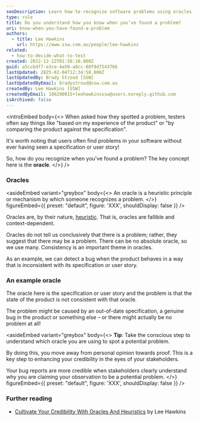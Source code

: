 ```yaml
---
seoDescription: Learn how to recognize software problems using oracles, heuristics, and specifications to enhance your credibility in bug reporting.
type: rule
title: Do you understand how you know when you’ve found a problem?
uri: know-when-you-have-found-a-problem
authors:
  - title: Lee Hawkins
    url: https://www.ssw.com.au/people/lee-hawkins
related:
  - how-to-decide-what-to-test
created: 2022-12-12T01:58:10.000Z
guid: a5ccbdf7-e3ce-4a50-a8cc-88f9d754376b
lastUpdated: 2025-02-04T12:34:58.000Z
lastUpdatedBy: Brady Stroud [SSW]
lastUpdatedByEmail: bradystroud@ssw.com.au
createdBy: Lee Hawkins [SSW]
createdByEmail: 106290015+leehawkinsssw@users.noreply.github.com
isArchived: false
---
```

<introEmbed
  body={<>
When asked how they spotted a problem, testers often say things like "based on my experience of the product" or "by comparing the product against the specification".

It's worth noting that users often find problems in your software without ever having seen a specification or user story!

So, how do you recognize when you've found a problem? The key concept here is the **oracle**.
  </>}
/>
### Oracles

<asideEmbed
  variant="greybox"
  body={<>
    An oracle is a heuristic principle or mechanism by which someone recognizes a problem.
  </>}
  figureEmbed={{
    preset: "default",
    figure: 'XXX',
    shouldDisplay: false
  }}
/>

Oracles are, by their nature, [heuristic](/how-to-decide-what-to-test). That is, oracles are fallible and context-dependent.

Oracles do not tell us conclusively that there is a problem; rather, they suggest that there may be a problem.
There can be no absolute oracle, so we use many.
Consistency is an important theme in oracles.

As an example, we can detect a bug when the product behaves in a way that is inconsistent with its specification or user story.

### An example oracle

The oracle here is the specification or user story and the problem is that the state of the product is not consistent with that oracle.

The problem might be caused by an out-of-date specification, a genuine bug in the product or something else – or there might actually be no problem at all!

<asideEmbed
  variant="greybox"
  body={<>
    **Tip**: Take the conscious step to understand which oracle you are using to spot a potential problem.

By doing this, you move away from personal opinion towards proof. This is a key step to enhancing your credibility in the eyes of your stakeholders.

Your bug reports are more credible when stakeholders clearly understand why you are claiming your observation to be a potential problem.
  </>}
  figureEmbed={{
    preset: "default",
    figure: 'XXX',
    shouldDisplay: false
  }}
/>

### Further reading

* [Cultivate Your Credibility With Oracles And Heuristics](https://www.ministryoftesting.com/dojo/lessons/cultivate-your-credibility-with-oracles-and-heuristics) by Lee Hawkins

